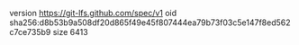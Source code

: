 version https://git-lfs.github.com/spec/v1
oid sha256:d8b53b9a508df20d865f49e45f807444ea79b73f03c5e147f8ed562c7ce735b9
size 6413
